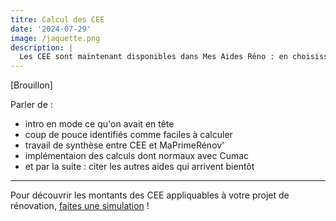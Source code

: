 ```yaml
---
titre: Calcul des CEE
date: '2024-07-29'
image: /jaquette.png
description: |
  Les CEE sont maintenant disponibles dans Mes Aides Réno : en choisissant le parcours "à la carte", la mosaïque de gestes subventionnés inclue désormais le montant des CEE (coup de pouce et subvention de marché).
---
```


[Brouillon]

Parler de :

- intro en mode ce qu'on avait en tête
- coup de pouce identifiés comme faciles à calculer
- travail de synthèse entre CEE et MaPrimeRénov'
- implémentaion des calculs dont normaux avec Cumac
- et par la suite : citer les autres aides qui arrivent bientôt

---

Pour découvrir les montants des CEE appliquables à votre projet de rénovation, [faites une simulation](/simulation) !
